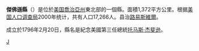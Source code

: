 {{noteTA
|T=zh:傑佛遜縣 (喬治亞州); zh-hans:杰佛逊县 (乔治亚州); zh-hant:傑佛遜縣 (喬治亞州); zh-cn:杰斐逊县 (佐治亚州); zh-tw:傑佛遜郡 (喬治亞州);
|1=zh:县; zh-hans:县; zh-hant:縣; zh-tw:郡;
|2=zh:喬治亞州; zh-hans:乔治亚州; zh-hant:喬治亞州; zh-cn:佐治亚州;
|3=zh:托马斯;zh-hans:托马斯;zh-hant:托馬斯;zh-tw:湯瑪斯;zh-hk:湯瑪斯;zh-mo:湯瑪斯;
|4=zh:杰斐逊;zh-hans:杰斐逊;zh-hant:傑斐遜;zh-tw:傑佛遜;zh-hk:傑佛遜;zh-mo:傑佛遜;
}}
{{Otheruses|傑佛遜縣|subject=美國喬治亞州的一個縣|other=同名的縣}}
{{Infobox U.S. County
| county = 傑佛遜縣
| state = 喬治亞州
| en county = Jefferson County
| en state = Georgia
| seal = 
| seallink = 
| map = Jefferson County Georgia.png
| map size = 225
| founded = 1796年2月20日
| seat = [[路易斯維爾_(喬治亞州)|路易斯維爾]] 
| largest city = 路易斯維爾
| area_total_sq_mi = 530
| area_total_km2 = 1372
| area_land_sq_mi = 528
| area_land_km2 = 1367
| area_water_sq_mi = 2
| area_water_km2 = 5
| area percentage = 0.36% 
| census estimate yr = 2005
| pop = 16926
| density_sq_mi = 33
| density_km2 = 13
| time zone = 北美东部时区
| UTC offset = -5
| DST offset = -4
| web = 
}}
'''傑佛遜縣'''（{{lang-en|Jefferson County}}）是位於[[美国|美国]][[喬治亞州|喬治亞州]]東北部的一個縣。面積1,372平方公里。根据[[美国人口调查局|美国人口调查局]]2000年统计，共有人口17,266人。县治[[路易斯維爾_(喬治亞州)|路易斯維爾]]。

成立於1796年2月20日，縣名是紀念美國第三任總統[[托马斯·杰斐逊|托马斯·杰斐逊]]。

{{傑佛遜縣 (喬治亞州)}}
{{佐治亚州}}

[[Category:佐治亚州行政区划|J]]